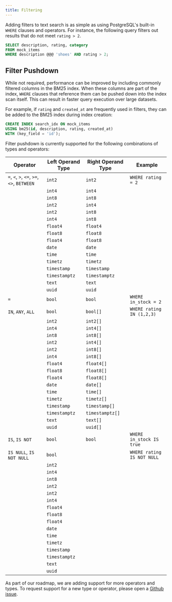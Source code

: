 ```yaml
---
title: Filtering
---
```


Adding filters to text search is as simple as using PostgreSQL's built-in `WHERE` clauses and operators.
For instance, the following query filters out results that do not meet `rating > 2`.

```sql
SELECT description, rating, category
FROM mock_items
WHERE description @@@ 'shoes' AND rating > 2;
```

## Filter Pushdown

While not required, performance can be improved by including commonly filtered columns in the BM25 index. When these columns are part of the index, `WHERE` clauses that reference them can be pushed down into the index scan itself. This can result in faster query execution over large datasets.

For example, if `rating` and `created_at` are frequently used in filters, they can be added to the BM25 index during index creation:

```sql
CREATE INDEX search_idx ON mock_items
USING bm25(id, description, rating, created_at)
WITH (key_field = 'id');
```

Filter pushdown is currently supported for the following combinations of types and operators:

| Operator                                   | Left Operand Type | Right Operand Type | Example                    |
| ------------------------------------------ | ----------------- | ------------------ | -------------------------- |
| `=`, `<`, `>`, `<=`, `>=`, `<>`, `BETWEEN` | `int2`            | `int2`             | `WHERE rating = 2`         |
|                                            | `int4`            | `int4`             |
|                                            | `int8`            | `int8`             |
|                                            | `int2`            | `int4`             |
|                                            | `int2`            | `int8`             |
|                                            | `int4`            | `int8`             |
|                                            | `float4`          | `float4`           |
|                                            | `float8`          | `float8`           |
|                                            | `float4`          | `float8`           |
|                                            | `date`            | `date`             |
|                                            | `time`            | `time`             |
|                                            | `timetz`          | `timetz`           |
|                                            | `timestamp`       | `timestamp`        |
|                                            | `timestamptz`     | `timestamptz`      |
|                                            | `text`            | `text`             |
|                                            | `uuid`            | `uuid`             |
| `=`                                        | `bool`            | `bool`             | `WHERE in_stock = 2`       |
| `IN`, `ANY`, `ALL`                         | `bool`            | `bool[]`           | `WHERE rating IN (1,2,3)`  |
|                                            | `int2`            | `int2[]`           |
|                                            | `int4`            | `int4[]`           |
|                                            | `int8`            | `int8[]`           |
|                                            | `int2`            | `int4[]`           |
|                                            | `int2`            | `int8[]`           |
|                                            | `int4`            | `int8[]`           |
|                                            | `float4`          | `float4[]`         |
|                                            | `float8`          | `float8[]`         |
|                                            | `float4`          | `float8[]`         |
|                                            | `date`            | `date[]`           |
|                                            | `time`            | `time[]`           |
|                                            | `timetz`          | `timetz[]`         |
|                                            | `timestamp`       | `timestamp[]`      |
|                                            | `timestamptz`     | `timestamptz[]`    |
|                                            | `text`            | `text[]`           |
|                                            | `uuid`            | `uuid[]`           |
| `IS`, `IS NOT`                             | `bool`            | `bool`             | `WHERE in_stock IS true`   |
| `IS NULL`, `IS NOT NULL`                   | `bool`            |                    | `WHERE rating IS NOT NULL` |
|                                            | `int2`            |                    |
|                                            | `int4`            |                    |
|                                            | `int8`            |                    |
|                                            | `int2`            |                    |
|                                            | `int2`            |                    |
|                                            | `int4`            |                    |
|                                            | `float4`          |                    |
|                                            | `float8`          |                    |
|                                            | `float4`          |                    |
|                                            | `date`            |                    |
|                                            | `time`            |                    |
|                                            | `timetz`          |                    |
|                                            | `timestamp`       |                    |
|                                            | `timestamptz`     |                    |
|                                            | `text`            |                    |
|                                            | `uuid`            |                    |

As part of our roadmap, we are adding support for more operators and types. To request support for a new type or operator,
please open a [Github issue](https://github.com/paradedb/paradedb/issues).
